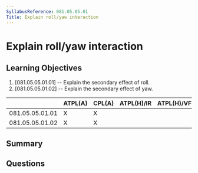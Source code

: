 ```yaml
---
SyllabusReference: 081.05.05.01
Title: Explain roll/yaw interaction
---
```


# Explain roll/yaw interaction

## Learning Objectives

1. [081.05.05.01.01] -- Explain the secondary effect of roll.
2. [081.05.05.01.02] -- Explain the secondary effect of yaw.

|                 | ATPL(A) | CPL(A) | ATPL(H)/IR | ATPL(H)/VFR | CPL(H) | IR  | CBIR(A) |
| --------------- | ------- | ------ | ---------- | ----------- | ------ | --- | ------- |
| 081.05.05.01.01 | X       | X      |            |             |        |     |         |
| 081.05.05.01.02 | X       | X      |            |             |        |     |         |

## Summary

## Questions
